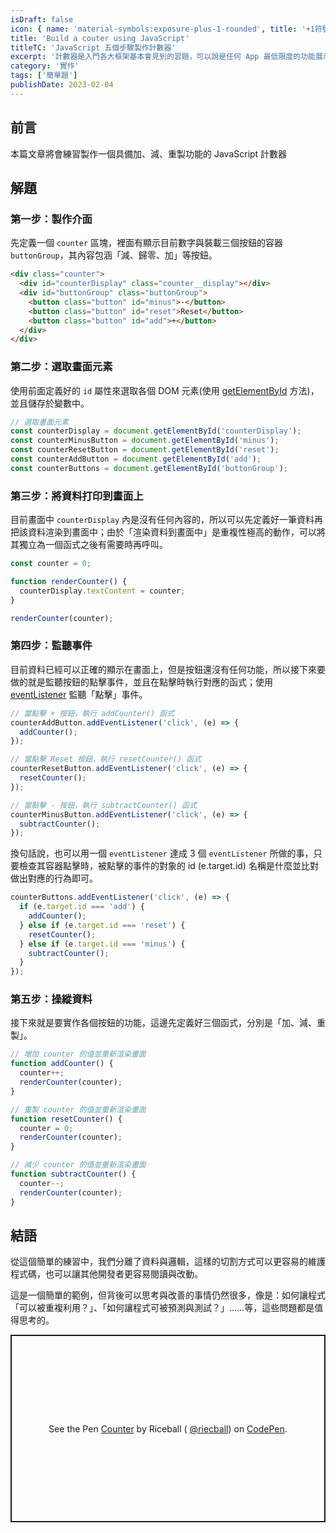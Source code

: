 ```yaml
---
isDraft: false
icon: { name: 'material-symbols:exposure-plus-1-rounded', title: '+1符號' }
title: 'Build a couter using JavaScript'
titleTC: 'JavaScript 五個步驟製作計數器'
excerpt: '計數器是入門各大框架基本會見到的習題，可以說是任何 App 最低限度的功能展示。這次使用原生的 JavaScript 來重現該題目，並且一步一步的思考並改善結果，本篇文章將會練習製作一個具備加、減、重製功能的 JavaScript 計數器。'
category: '實作'
tags: ['簡單題']
publishDate: 2023-02-04
---
```


## 前言

<Info type="info">本篇文章將會練習製作一個具備加、減、重製功能的 JavaScript 計數器</Info>

## 解題

### 第一步：製作介面

先定義一個 `counter` 區塊，裡面有顯示目前數字與裝載三個按鈕的容器`buttonGroup`，其內容包涵「減、歸零、加」等按鈕。

```html
<div class="counter">
  <div id="counterDisplay" class="counter__display"></div>
  <div id="buttonGroup" class="buttonGroup">
    <button class="button" id="minus">-</button>
    <button class="button" id="reset">Reset</button>
    <button class="button" id="add">+</button>
  </div>
</div>
```

### 第二步：選取畫面元素

使用前面定義好的 `id` 屬性來選取各個 DOM 元素(使用 [getElementById](https://developer.mozilla.org/en-US/docs/Web/API/Document/getElementById) 方法)，並且儲存於變數中。

```javascript
// 選取畫面元素
const counterDisplay = document.getElementById('counterDisplay');
const counterMinusButton = document.getElementById('minus');
const counterResetButton = document.getElementById('reset');
const counterAddButton = document.getElementById('add');
const counterButtons = document.getElementById('buttonGroup');
```

### 第三步：將資料打印到畫面上

目前畫面中 `counterDisplay` 內是沒有任何內容的，所以可以先定義好一筆資料再把該資料渲染到畫面中；由於「渲染資料到畫面中」是重複性極高的動作，可以將其獨立為一個函式之後有需要時再呼叫。

```javascript
const counter = 0;

function renderCounter() {
  counterDisplay.textContent = counter;
}

renderCounter(counter);
```

### 第四步：監聽事件

目前資料已經可以正確的顯示在畫面上，但是按鈕還沒有任何功能，所以接下來要做的就是監聽按鈕的點擊事件，並且在點擊時執行對應的函式；使用 [eventListener](https://developer.mozilla.org/zh-TW/docs/Web/API/EventTarget/addEventListener) 監聽「點擊」事件。

```javascript
// 當點擊 + 按鈕，執行 addCounter() 函式
counterAddButton.addEventListener('click', (e) => {
  addCounter();
});

// 當點擊 Reset 按鈕，執行 resetCounter() 函式
counterResetButton.addEventListener('click', (e) => {
  resetCounter();
});

// 當點擊 - 按鈕，執行 subtractCounter() 函式
counterMinusButton.addEventListener('click', (e) => {
  subtractCounter();
});
```

換句話說，也可以用一個 `eventListener` 達成 3 個 `eventListener` 所做的事，只要檢查其容器點擊時，被點擊的事件的對象的 id (e.target.id) 名稱是什麼並比對做出對應的行為即可。

```javascript
counterButtons.addEventListener('click', (e) => {
  if (e.target.id === 'add') {
    addCounter();
  } else if (e.target.id === 'reset') {
    resetCounter();
  } else if (e.target.id === 'minus') {
    subtractCounter();
  }
});
```

### 第五步：操縱資料

接下來就是要實作各個按鈕的功能，這邊先定義好三個函式，分別是「加、減、重製」。

```javascript
// 增加 counter 的值並重新渲染畫面
function addCounter() {
  counter++;
  renderCounter(counter);
}

// 重製 counter 的值並重新渲染畫面
function resetCounter() {
  counter = 0;
  renderCounter(counter);
}

// 減少 counter 的值並重新渲染畫面
function subtractCounter() {
  counter--;
  renderCounter(counter);
}
```

## 結語

從這個簡單的練習中，我們分離了資料與邏輯，這樣的切割方式可以更容易的維護程式碼，也可以讓其他開發者更容易閱讀與改動。

這是一個簡單的範例，但背後可以思考與改善的事情仍然很多，像是：如何讓程式「可以被重複利用？」、「如何讓程式可被預測與測試？」……等，這些問題都是值得思考的。

<p
  class="codepen"
  data-height="300"
  data-default-tab="result"
  data-slug-hash="XWBxORG"
  data-preview="true"
  data-editable="true"
  data-user="riecball"
  style="height: 300px; box-sizing: border-box; display: flex; align-items: center; justify-content: center; border: 2px solid; margin: 1em 0; padding: 1em;"
>
  <span>
    See the Pen <a href="https://codepen.io/riecball/pen/XWBxORG">Counter</a> by Riceball (
    <a href="https://codepen.io/riecball">@riecball</a>) on <a href="https://codepen.io">CodePen</a>.
  </span>
</p>
<script async src="https://cpwebassets.codepen.io/assets/embed/ei.js"></script>
